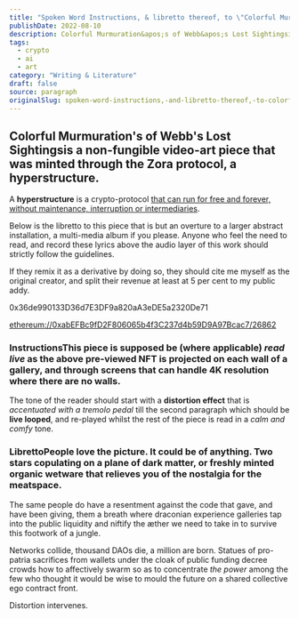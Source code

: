 ```yaml
---
title: "Spoken Word Instructions, & libretto thereof, to \"Colorful Murmuration's of Webb's Lost Sightings\""
publishDate: 2022-08-10
description: Colorful Murmuration&apos;s of Webb&apos;s Lost Sightingsis a non-fungible video-art piece that was minted through the Zora protocol, a hyperstructur......
tags:
  - crypto
  - ai
  - art
category: "Writing & Literature"
draft: false
source: paragraph
originalSlug: spoken-word-instructions,-and-libretto-thereof,-to-colorful-murmurations-of-webbs-lost-sightings
---
```


## Colorful Murmuration's of Webb's Lost Sightingsis a non-fungible video-art piece that was minted through the Zora protocol, a hyperstructure.

A **hyperstructure** is a crypto-protocol [that can run for free and forever, without maintenance, interruption or intermediaries](https://jacob.energy/hyperstructures.html).

Below is the libretto to this piece that is but an overture to a larger abstract installation, a multi-media album if you please. Anyone who feel the need to read, and record these lyrics above the audio layer of this work should strictly follow the guidelines.

If they remix it as a derivative by doing so, they should cite me myself as the original creator, and split their revenue at least at 5 per cent to my public addy.

0x36de990133D36d7E3DF9a820aA3eDE5a2320De71

[ethereum://0xabEFBc9fD2F806065b4f3C237d4b59D9A97Bcac7/26862](ethereum://0xabEFBc9fD2F806065b4f3C237d4b59D9A97Bcac7/26862)

### InstructionsThis piece is **supposed** be (where applicable) *read live* as the above pre-viewed NFT is projected on each wall of a gallery, and through screens that can handle 4K resolution where there are no walls.

The tone of the reader should start with a **distortion effect** that is *accentuated with a tremolo pedal* till the second paragraph which should be **live looped**, and re-played whilst the rest of the piece is read in a *calm and comfy* tone.

### LibrettoPeople love the picture. It could be of anything. Two stars copulating on a plane of dark matter, or freshly minted organic wetware that relieves you of the nostalgia for the meatspace.

The same people do have a resentment against the code that gave, and have been giving, them a breath where draconian experience galleries tap into the public liquidity and niftify the æther we need to take in to survive this footwork of a jungle.

Networks collide, thousand DAOs die, a million are born. Statues of pro-patria sacrifices from wallets under the cloak of public funding decree crowds how to affectively swarm so as to concentrate *the power* among the few who thought it would be wise to mould the future on a shared collective ego contract front.

Distortion intervenes.